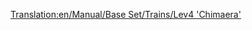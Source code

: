 [[Translation:en/Manual/Base Set/Trains/Lev4 'Chimaera']]
{{nl/Manual/Base Set/Trains/Treinen|Naam=Lev4 'Chimaera'
|Afbeelding=[[File:en/Manual/Base Set/Trains/Lev4chimaerarhead.png]]
|Kosten=£111,328 ($222,656)
|Snelheid=643 km/h (402 mph)
|Gewicht=300 t
|Kracht=20,000 pk (14.914 kW)
|Onderhoudskosten=£3,584 ($7,168)
|Ontworpen=2038
|Levensduur=20
|Capaciteit=n.v.t.
|Omschrijving=De snelst beschikbare locomotief van het spel, dit is een tweedelige trein.

Met deze trein kan je jezelf letterlijk bezeren aan het eind van het spel. Deze trein beschikt over een daveringwekkende snelheidsboost van maar liefst 33% tegenover de Lev3, waardoor het overwegen van inhaalsecties of het volledig vervangen van alle treinen in het netwerk zeker nodig word. Let wel op de treinlengte als je deze trein vervangt (zie [[en/Manual/Replace vehicles#wagon-removal|de tutorial vervang treinen (EN)]]).
|Real-life=Er is op heden geen gelijkaardige trein gevonden voor dit model. Misschien is de maglev binnen enkele jaren een echte technologie en kan je de vierde generatie maglevtreinen hier terugvinden. Desondanks lijkt deze trein op de [http://www.transrapid.de Transrapid] 9(?) trains, en ook op de [http://starwars.wikia.com/wiki/StarSpeeder_3000 Starspeeder 3000] als attractie Star Tours in Disneyland.

Als enige tweedelige maglev locomotief in het spel, is de "Chimaera" een goede naam voor deze locomotief!
}}